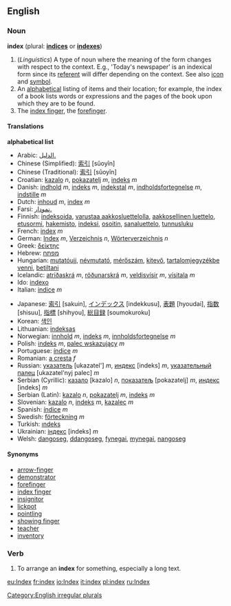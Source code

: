 ==English==

===Noun===
'''index''' (plural: '''[[indices]]''' or '''[[indexes]]''')
# (''Linguistics'') A type of noun where the meaning of the form changes with respect to the context. E.g., 'Today's newspaper' is an indexical form since its [[referent]] will differ depending on the context. See also [[icon]] and [[symbol]].
# An [[alphabetical]] listing of items and their location; for example, the index of a book lists words or expressions and the pages of the book upon which they are to be found.
# The [[index finger]], the [[forefinger]].

====Translations====
'''alphabetical list'''
{{top}}
*Arabic: [[الدليل.]]
*Chinese (Simplified): [[索引]] [sûoyîn]
*Chinese (Traditional): [[索引]] [sûoyîn]
*Croatian: [[kazalo]] ''n'', [[pokazatelj]] ''m'', [[indeks]] ''m''
*Danish: [[indhold]] ''m'', [[indeks]] ''m'', [[indekstal]] ''m'', [[indholdsfortegnelse]] ''m'', [[indstille]] ''m''
*Dutch: [[inhoud]] ''m'', [[index#Dutch|index]] ''m''
*Farsi: [[نمودار.]]
*Finnish: [[indeksoida]], [[varustaa aakkosluettelolla]], [[aakkosellinen luettelo]], [[etusormi]], [[hakemisto]], [[indeksi]], [[osoitin]], [[sanaluettelo]], [[tunnusluku]]
*French: [[index#French|index]] ''m''
*German: [[Index]] ''m'', [[Verzeichnis]] ''n'', [[Wörterverzeichnis]] ''n''
*Greek: [[δείκτης]]
*Hebrew: [[מפתח]]
*Hungarian: [[mutatóujj]], [[névmutató]], [[mérőszám]], [[kitevő]], [[tartalomjegyzékbe venni]], [[betiltani]]
*Icelandic: [[atriðaskrá]] ''m'', [[röðunarskrá]] ''m'', [[veldisvísir]] ''m'', [[vísitala]] ''m''
*Ido: [[indexo]]
*Italian: [[indice]] ''m''
{{mid}}
*Japanese: [[索引]] [sakuin], [[インデックス]] [indekkusu], [[表題]] [hyoudai], [[指数]] [shisuu], [[指標]] [shihyou], [[総目録]] [soumokuroku]
*Korean: [[색인]]
*Lithuanian: [[indeksas]]
*Norwegian: [[innhold]] ''m'', [[indeks]] ''m'', [[innholdsfortegnelse]] ''m''
*Polish: [[indeks]] ''m'', [[palec wskazujący]] ''m''
*Portuguese: [[índice]] ''m''
*Romanian: [[a cresta]] ''f''
*Russian: [[указатель]] [ukazatel'] ''m'', [[индекс]] [indeks] ''m'', [[указательный палец]] [ukazatel'nyj palec] ''m''
*Serbian (Cyrillic): [[казало]] [kazalo] ''n'', [[показатељ]] [pokazatelj] ''m'', [[индекс]] [indeks] ''m''
*Serbian (Latin): [[kazalo]] ''n'', [[pokazatelj]] ''m'', [[indeks]] ''m''
*Slovenian: [[kazalo]] ''n'', [[indeks]] ''m'', [[kazalec]] ''m''
*Spanish: [[índice]] ''m''
*Swedish: [[förteckning]] ''m''
*Turkish: [[ındeks]]
*Ukrainian: [[індекс]] [indeks] ''m''
*Welsh: [[dangoseg]], [[ddangoseg]], [[fynegai]], [[mynegai]], [[nangoseg]]
{{bottom}}

====Synonyms====
*[[arrow-finger]]
*[[demonstrator]]
*[[forefinger]]
*[[index finger]]
*[[insignitor]]
*[[lickpot]]
*[[pointling]]
*[[showing finger]]
*[[teacher]]
*[[inventory]]

===Verb===
{{en-infl-reg-sibilant|ind|ex|}}
# To arrange an '''index''' for something, especially a long text.

[[Category:English irregular plurals]]

[[eu:Index]]
[[fr:index]]
[[io:Index]]
[[it:index]]
[[pl:index]]
[[ru:Index]]